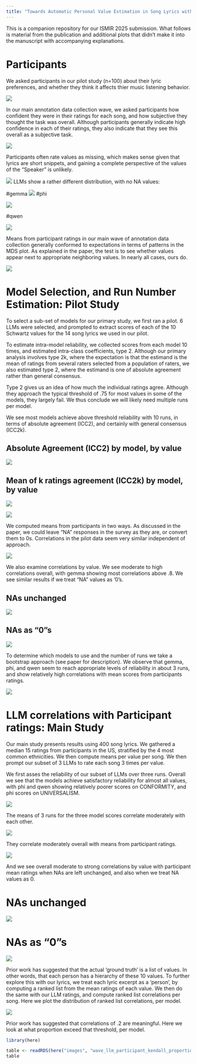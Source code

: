 ```yaml
---
title: "Towards Automatic Personal Value Estimation in Song Lyrics with Large Language Models"
---
```


This is a companion repository for our ISMIR 2025 submission. What follows is material from the publication and additional plots that didn't make it into the manuscript with accompanying explanations. 

# Participants

We asked participants in our pilot study (n=100) about their lyric preferences, and whether they think it affects thier music listening behavior. 

![](images/participant_survey.png){fig-align="center"}

In our main annotation data collection wave, we asked participants how confident they were in their ratings for each song, and how subjective they thought the task was overall. Although participants generally indicate high confidence in each of their ratings, they also indicate that they see this overall as a subjective task. 


![](images/participant_confidence_subjectivity.png){fig-align="center"}

Participants often rate values as missing, which makes sense given that lyrics are short snippets, and gaining a complete perspective of the values of the "Speaker" is unlikely. 

![](images/wave_participant_rating_distribution.png){fig-align="center"}
LLMs show a rather different distribution, with no NA values:

::: {.panel-tabset}

#gemma
![](images/wave_gemma_rating_distribution.png){fig-align="center"}
#phi

![](images/wave_phi_rating_distribution.png){fig-align="center"}

#qwen

![](images/wave_qwen_rating_distribution.png){fig-align="center"}

:::


Means from participant ratings in our main wave of annotation data collection generally conformed to expectations in terms of patterns in the MDS plot. As explained in the paper, the test is to see whether values appear next to appropriate neighboring values. In nearly all cases, ours do. 

![](images/participant_MDS_plot.png)

# Model Selection, and Run Number Estimation: Pilot Study

To select a sub-set of models for our primary study, we first ran a pilot. 6 LLMs were selected, and prompted to extract scores of each of the 10 Schwartz values for the 14 song lyrics we used in our pilot. 

To estimate intra-model reliability, we collected scores from each model 10 times, and estimated intra-class coefficients, type 2. Although our primary analysis involves type 2k, where the expectation is that the estimand is the mean of ratings from several raters selected from a population of raters, we also estimated type 2, where the estimand is one of absolute agreement rather than general consensus. 

Type 2 gives us an idea of how much the individual ratings agree. Although they approach the typical threshold of .75 for most values in some of the models, they largely fail. We thus conclude we will likely need multiple runs per model. 

We see most models achieve above threshold reliability with 10 runs, in terms of absolute agreement (ICC2), and certainly with general consensus (ICC2k). 

::: {.panel-tabset}

## Absolute Agreement (ICC2) by model, by value

![](images/pilot_llm_ICC2.png){fig-align="center"}

## Mean of k ratings agreement (ICC2k) by model, by value

![](images/pilot_llm_ICC2k.png){fig-align="center"}

:::

![](images/pilot_llm_overall_cor.png){fig-align="center"}

We computed means from participants in two ways. As discussed in the paper, we could leave "NA" responses in the survey as they are, or convert them to 0s. Correlations in the pilot data seem very similar independent of approach. 

![](images/pilot_llm_participant_overall_cor.png){fig-align="center"}

We also examine correlations by value. We see moderate to high correlations overall, with gemma showing most correlations above .8. We see similar results if we treat “NA” values as ’0’s. 

::: {.panel-tabset}

## NAs unchanged

![](images/pilot_llm_participant_byvalue_cor.png)

## NAs as "0"s


![](images/pilot_llm_participant_0na_byvalue_cor.png)

:::

To determine which models to use and the number of runs we take a bootstrap approach (see paper for description). We observe that gemma, phi, and qwen seem to reach appropriate levels of reliability in about 3 runs, and show relatively high correlations with mean scores from participants ratings. 

![](images/pilot_llm_bootstrap_ICC2k.png)

# LLM correlations with Participant ratings: Main Study

Our main study presents results using 400 song lyrics. We gathered a median 15 ratings from participants in the US, stratified by the 4 most common ethnicities. We then compute means per value per song. We then prompt our subset of 3 LLMs to rate each song 3 times per value. 

We first asses the reliability of our subset of LLMs over three runs. Overall we see that the models achieve satisfactory reliability for almost all values, with phi and qwen showing relatively poorer scores on CONFORMITY, and phi scores on UNIVERSALISM.


![](images/wave_llm_ICC2k.png)

The means of 3 runs for the three model scores correlate moderately with each other. 

![](images/wave_llm_overall_cor.png)

They correlate moderately overall with means from participant ratings. 

![](images/wave_llm_participant_overall_cor.png)


And we see overall moderate to strong correlations by value with participant mean ratings when NAs are left unchanged, and also when we treat NA values as 0. 

::: {.panel-tabset}

# NAs unchanged

![](images/wave_llm_participant_byvalue_cor.png)

# NAs as "0"s

![](images/wave_llm_participant_0na_byvalue_cor.png)

:::

Prior work has suggested that the actual 'ground truth' is a list of values. In other words, that each person has a hierarchy of these 10 values. To further explore this with our lyrics, we treat each lyric excerpt as a 'person', by computing a ranked list from the mean ratings of each value. We then do the same with our LLM ratings, and compute ranked list correlations per song. Here we plot the distribution of ranked list correlations, per model. 

![](images/wave_llm_participant_overall_kendall.png)

Prior work has suggested that correlations of .2 are meaningful. Here we look at what proportion exceed that threshold, per model. 

```r
library(here)

table <- readRDS(here("images", "wave_llm_participant_kendall_proportion.RDS"))
table
```

